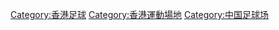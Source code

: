 {{Commons category|Association football venues in Hong Kong}}

[[Category:香港足球|Category:香港足球]]
[[Category:香港運動場地|Category:香港運動場地]]
[[Category:中国足球场|Category:中国足球场]]